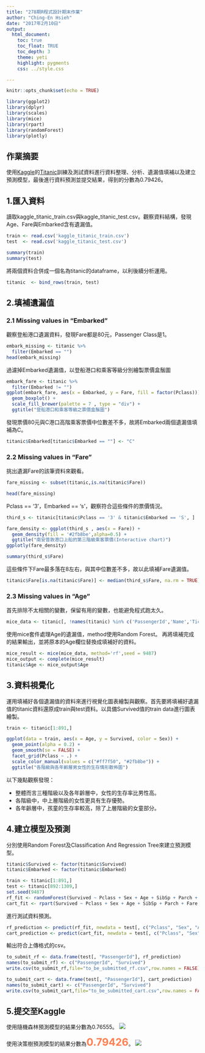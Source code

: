 ```yaml
---
title: "278期R程式設計期末作業"
author: "Ching-En Hsieh"
date: "2017年2月10日"
output:
  html_document:
    toc: true
    toc_float: TRUE
    toc_depth: 3
    theme: yeti
    highlight: pygments
    css: ../style.css

---
```


```r
knitr::opts_chunk$set(echo = TRUE)
```

```R
library(ggplot2)
library(dplyr)
library(scales)
library(mice)
library(rpart)
library(randomForest)
library(plotly)
```

## 作業摘要

使用[Kaggle](https://www.kaggle.com)的[Titanic](https://www.kaggle.com/c/titanic)訓練及測試資料進行資料整理、分析、遺漏值填補以及建立預測模型，最後進行資料預測並提交結果，得到的分數為0.79426。

## 1.匯入資料

讀取kaggle_titanic_train.csv與kaggle_titanic_test.csv。觀察資料結構，發現Age、Fare與Embarked含有遺漏值。
``` R
train <- read.csv('kaggle_titanic_train.csv')
test  <- read.csv('kaggle_titanic_test.csv')
```

``` R
summary(train)
summary(test)
```

將兩個資料合併成一個名為titanic的dataframe，以利後續分析運用。
```R
titanic  <- bind_rows(train, test)
```

## 2.填補遺漏值

### 2.1 Missing values in "Embarked"

觀察登船港口遺漏資料，發現Fare都是80元，Passenger Class是1。
```R
embark_missing <- titanic %>%
  filter(Embarked == "")
head(embark_missing)
```

過濾掉Embarked遺漏值，以登船港口和乘客等級分別繪製票價盒鬚圖
```R
embark_fare <- titanic %>%
  filter(Embarked != "")
ggplot(embark_fare, aes(x = Embarked, y = Fare, fill = factor(Pclass))) +
  geom_boxplot() +
  scale_fill_brewer(palette = 7 , type = "div") +
  ggtitle("登船港口和乘客等級之票價盒鬚圖")
```

發現票價80元與C港口高階乘客票價中位數差不多，故將Embarked兩個遺漏值填補為C。
```R
titanic$Embarked[titanic$Embarked == ""] <- "C"
```

### 2.2 Missing values in "Fare"

挑出遺漏Fare的該筆資料來觀看。
```R
fare_missing <- subset(titanic,is.na(titanic$Fare))
```
```R
head(fare_missing)
```

Pclass == '3'，Embarked == 's'，觀察符合這些條件的票價情況。
```R
third_s <- titanic[titanic$Pclass == '3' & titanic$Embarked == 'S', ]
```
```R
fare_density <- ggplot(third_s , aes(x = Fare)) + 
  geom_density(fill = '#2fb8be',alpha=0.5) + 
  ggtitle("南安普敦港口上船的第三階級乘客票價(Interactive chart)")
ggplotly(fare_density)
```
```R
summary(third_s$Fare)
```

這些條件下Fare最多落在8左右，與其中位數差不多，故以此填補Fare遺漏值。
```R
titanic$Fare[is.na(titanic$Fare)] <- median(third_s$Fare, na.rm = TRUE)
```

### 2.3 Missing values in "Age"

首先排除不太相關的變數，保留有用的變數，也能避免程式跑太久。
```R
mice_data <- titanic[, !names(titanic) %in% c('PassengerId','Name','Ticket','Cabin','Survived')]
```

使用mice套件處理Age的遺漏值，method使用Random Forest。
再將填補完成的結果輸出，並將原本的Age欄位替換成填補好的資料。
```R
mice_result <- mice(mice_data, method='rf',seed = 9487)
mice_output <- complete(mice_result)
titanic$Age <- mice_output$Age
```

## 3.資料視覺化

運用填補好各個遺漏值的資料來進行視覺化圖表繪製與觀察。首先要將填補好遺漏值的titanic資料還原成train與test資料。以具備Survived值的train data進行圖表繪製。　　　
```R
train <- titanic[1:891,]
```
```R
ggplot(data = train, aes(x = Age, y = Survived, color = Sex)) +
  geom_point(alpha = 0.2) +
  geom_smooth(se = FALSE) +
  facet_grid(Pclass ~ .) +
  scale_color_manual(values = c("#ff7f50", "#2fb8be")) +
  ggtitle("各階級與各年齡層男女性的生存情形散佈圖")
```

以下幾點觀察發現：

- 整體而言三種階級以及各年齡層中，女性的生存率比男性高。
- 各階級中，中上層階級的女性更具有生存優勢。
- 各年齡層中，孩童的生存率較高，除了上層階級的女童部分。

## 4.建立模型及預測

分別使用Random Forest及Classification And Regression Tree來建立預測模型。
```R
titanic$Survived <- factor(titanic$Survived)
titanic$Embarked <- factor(titanic$Embarked)
```
```R
train <- titanic[1:891,]
test <- titanic[892:1309,]
set.seed(9487)
rf_fit <- randomForest(Survived ~ Pclass + Sex + Age + SibSp + Parch + Fare + Embarked , data = train, ntree = 200)
cart_fit <- rpart(Survived ~ Pclass + Sex + Age + SibSp + Parch + Fare + Embarked, data = train, method = "class")
```

進行測試資料預測。
```R
rf_prediction <- predict(rf_fit, newdata = test[, c("Pclass", "Sex", "Age", "SibSp", "Parch", "Fare", "Embarked")])
cart_prediction <- predict(cart_fit, newdata = test[, c("Pclass", "Sex", "Age", "SibSp", "Parch", "Fare", "Embarked")],type = "class")
```

輸出符合上傳格式的csv。
```R
to_submit_rf <- data.frame(test[, "PassengerId"], rf_prediction)
names(to_submit_rf) <- c("PassengerId", "Survived")
write.csv(to_submit_rf,file="to_be_submitted_rf.csv",row.names = FALSE)
```
```R
to_submit_cart <- data.frame(test[, "PassengerId"], cart_prediction)
names(to_submit_cart) <- c("PassengerId", "Survived")
write.csv(to_submit_cart,file="to_be_submitted_cart.csv",row.names = FALSE)
```

## 5.提交至Kaggle

使用隨機森林預測模型的結果分數為0.76555。
![](kaggle_rf_predict.JPG)　　　　

使用決策樹預測模型的結果分數為**<span style="color: #ff7f50; font-size: 20pt">0.79426</span>**。
![](kaggle_my_score.JPG)